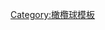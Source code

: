{{Navbox
 | name = Super Bowl
 | title = [[超级碗]]
 | image =
 | listclass = hlist
 | list1 = 
{{navbox|child
  | group1 = 1960年代
 | list1 =
* [[第一届超级碗|I (1967)]]
* [[第二届超级碗|II (1968)]]
* [[第三届超级碗|III (1969)]]
  | group2 = 1970年代
 | list2 =
* [[第四届超级碗|IV (1970)]]
* [[第五届超级碗|V (1971)]]
* [[第六届超级碗|VI (1972)]]
* [[第七届超级碗|VII (1973)]]
* [[第八届超级碗|VIII (1974)]]
* [[第九届超级碗|IX (1975)]]
* [[第十届超级碗|X (1976)]]
* [[第十一届超级碗|XI (1977)]]
* [[第十二届超级碗|XII (1978)]]
* [[第十三届超级碗|XIII (1979)]]
  | group3 = 1980年代
 | list3 =
* [[第十四届超级碗|XIV (1980)]]
* [[第十五届超级碗|XV (1981)]]
* [[第十六届超级碗|XVI (1982)]]
* [[第十七届超级碗|XVII (1983)]]
* [[第十八届超级碗|XVIII (1984)]]
* [[第十九届超级碗|XIX (1985)]]
* [[第二十届超级碗|XX (1986)]]
* [[第二十一届超级碗|XXI (1987)]]
* [[第二十二届超级碗|XXII (1988)]]
* [[第二十三届超级碗|XXIII (1989)]]
  | group4 = 1990年代
 | list4 =
* [[第二十四届超级碗|XXIV (1990)]]
* [[第二十五届超级碗|XXV (1991)]]
* [[第二十六届超级碗|XXVI (1992)]]
* [[第二十七届超级碗|XXVII (1993)]]
* [[第二十八届超级碗|XXVIII (1994)]]
* [[第二十九届超级碗|XXIX (1995)]]
* [[第三十届超级碗|XXX (1996)]]
* [[第三十一届超级碗|XXXI (1997)]]
* [[第三十二届超级碗|XXXII (1998)]]
* [[第三十三届超级碗|XXXIII (1999)]]
  | group5 = 2000年代
 | list5 =
* [[第三十四届超级碗|XXXIV (2000)]]
* [[第三十五届超级碗|XXXV (2001)]]
* [[第三十六届超级碗|XXXVI (2002)]]
* [[第三十七届超级碗|XXXVII (2003)]]
* [[第三十八届超级碗|XXXVIII (2004)]]
* [[第三十九届超级碗|XXXIX (2005)]]
* [[第四十届超级碗|XL (2006)]]
* [[第四十一届超级碗|XLI (2007)]]
* [[第四十二届超级碗|XLII (2008)]]
* [[第四十三届超级碗|XLIII (2009)]]
  | group6 = 2010年代
 | list6 =
* [[第四十四届超级碗|XLIV (2010)]]
* [[第四十五届超级碗|XLV (2011)]]
* [[第四十六届超级碗|XLVI (2012)]]
* [[第四十七屆超級盃|XLVII (2013)]]
* [[第四十八屆超級盃|XLVIII (2014)]]
* [[第四十九屆超級盃|XLIX (2015)]]
* [[第五十屆超級盃|50 (2016)]]
* [[第五十一屆超級碗|LI (2017)]]
* [[第五十二屆超級碗|LII (2018)]]
* [[第五十三屆超級碗|LIII (2019)]]
  | group7 = 2020年代
 | list7 =
* [[第五十四屆超級碗|LIV (2020)]]
* [[第五十五届超級碗|LV (2021)]]
* [[第五十六届超级碗|LVI (2022)]]
}}
 | below = 

}}<noinclude>
[[Category:橄欖球模板]]
</noinclude>
